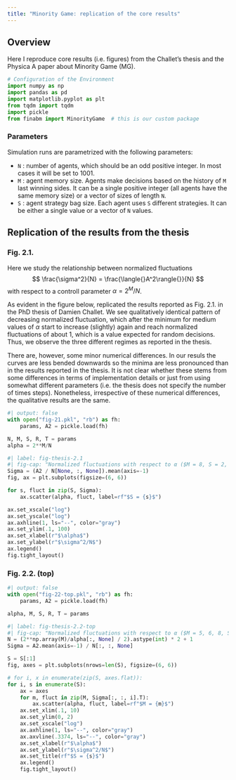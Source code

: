 ```yaml
---
title: "Minority Game: replication of the core results"
---
```


## Overview

Here I reproduce core results (i.e. figures) from the Challet's thesis
and the Physica A paper about Minority Game (MG).


```python
# Configuration of the Environment
import numpy as np
import pandas as pd
import matplotlib.pyplot as plt
from tqdm import tqdm
import pickle
from finabm import MinorityGame  # this is our custom package
```

### Parameters

Simulation runs are parametrized with the following parameters:

- `N` : number of agents, which should be an odd positive integer.
        In most cases it will be set to 1001.
- `M` : agent memory size. Agents make decisions based on the history
        of `M` last winning sides. It can be a single positive integer
        (all agents have the same memory size) or a vector of sizes
        of length `N`.
- `S` : agent strategy bag size. Each agent uses `S` different strategies.
        It can be either a single value or a vector of `N` values.


## Replication of the results from the thesis

### Fig. 2.1.

Here we study the relationship between normalized fluctuations
$$
\frac{\sigma^2}{N} = \frac{\langle{}A^2\rangle{}}{N}
$$
with respect to a controll parameter $\alpha = 2^M/N$.


As evident in the figure below, replicated the results reported
as Fig. 2.1. in the PhD thesis of Damien Challet.
We see qualitatively identical pattern of decreasing
normalized fluctuation, which after the minimum for medium values
of $\alpha$ start to increase (slightly) again and reach normalized
fluctuations of about $1$, which is a value expected for random
decisions. Thus, we observe the three different regimes as reported
in the thesis.

There are, however, some minor numerical differences. In our resuls
the curves are less bended downwards so the minima are less pronounced
than in the results reported in the thesis. It is not clear whether
these stems from some differences in terms of implementation details
or just from using somewhat different parameters
(i.e. the thesis does not specify the number of times steps).
Nonetheless, irrespective of these numerical differences, the qualitative
results are the same.

```python
#| output: false
with open("fig-21.pkl", "rb") as fh:
    params, A2 = pickle.load(fh)

N, M, S, R, T = params
alpha = 2**M/N
```

```python
#| label: fig-thesis-2.1
#| fig-cap: "Normalized fluctuations with respect to α ($M = 8, S = 2, ..., 6$)."
Sigma = (A2 / N[None, :, None]).mean(axis=-1)
fig, ax = plt.subplots(figsize=(6, 6))

for s, fluct in zip(S, Sigma):
    ax.scatter(alpha, fluct, label=rf"$S = {s}$")

ax.set_xscale("log")
ax.set_yscale("log")
ax.axhline(1, ls="--", color="gray")
ax.set_ylim(.1, 100)
ax.set_xlabel(r"$\alpha$")
ax.set_ylabel(r"$\sigma^2/N$")
ax.legend()
fig.tight_layout()
```


### Fig. 2.2. (top)

```python
#| output: false
with open("fig-22-top.pkl", "rb") as fh:
    params, A2 = pickle.load(fh)

alpha, M, S, R, T = params
```

```python
#| label: fig-thesis-2.2-top
#| fig-cap: "Normalized fluctuations with respect to α ($M = 5, 6, 8, S = 2$), $300 * 2^M$ iterations."
N = (2**np.array(M)/alpha[:, None] / 2).astype(int) * 2 + 1
Sigma = A2.mean(axis=-1) / N[:, :, None]

S = S[:1]
fig, axes = plt.subplots(nrows=len(S), figsize=(6, 6))

# for i, x in enumerate(zip(S, axes.flat)):
for i, s in enumerate(S):
    ax = axes
    for m, fluct in zip(M, Sigma[:, :, i].T):
        ax.scatter(alpha, fluct, label=rf"$M = {m}$")
    ax.set_xlim(.1, 10)
    ax.set_ylim(0, 2)
    ax.set_xscale("log")
    ax.axhline(1, ls="--", color="gray")
    ax.axvline(.3374, ls="--", color="gray")
    ax.set_xlabel(r"$\alpha$")
    ax.set_ylabel(r"$\sigma^2/N$")
    ax.set_title(rf"$S = {s}$")
    ax.legend()
    fig.tight_layout()
```
